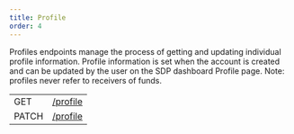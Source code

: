 ```yaml
---
title: Profile
order: 4
---
```



Profiles endpoints manage the process of getting and updating individual profile information. Profile information is set when the account is created and can be updated by the user on the SDP dashboard Profile page. Note: profiles never refer to receivers of funds.

<EndpointsTable title="Endpoints">

| | |
| --- | --------------------- |
| GET | [/profile](../get-profile.api.mdx) |
| PATCH | [/profile](../patch-user-profile.api.mdx) |

</EndpointsTable>